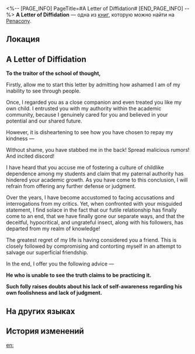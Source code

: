 <%-- [PAGE_INFO]
PageTitle=#A Letter of Diffidation#
[END_PAGE_INFO] --%>
{{Дополнить}}
{{Книга Инфобокс
|id           = 337
|partIds      = 190614
|Название     = 
|Изображение  = Предмет Журнал Пенакония.png
|Мир          = Penacony
|Томов        = 1
|Автор        = <!--нужно добавить-->
|Описание     = A letter to end the friendship from a former friend, announcing the complete termination of their relationship.
|Том1         = {{tx}}
|Источник1    = {{tx|Отсутствует источник}}
|Персонажи    = 
|Фракции      = 
}}
'''A Letter of Diffidation''' — одна из [[Книги|книг]], которую можно найти на [[Penacony]].

==Локация==
{{Отметка карты|<!--название карты-->|<!--id отметки-->}}

==A Letter of Diffidation==
'''To the traitor of the school of thought,'''

Firstly, allow me to start this letter by admitting how ashamed I am of my inability to see through people.

Once, I regarded you as a close companion and even treated you like my own child. I entrusted you with my authority within the academic community, because I genuinely cared for you and believed in your potential and our shared future.

However, it is disheartening to see how you have chosen to repay my kindness &mdash;

Without shame, you have stabbed me in the back! Spread malicious rumors! And incited discord!

I have heard that you accuse me of fostering a culture of childlike dependence among my students and claim that my paternal authority has hindered your academic growth. As you have come to this conclusion, I will refrain from offering any further defense or judgment.

Over the years, I have become accustomed to facing accusations and interrogations from my critics. Yet, when confronted with your misguided statement, I find solace in the fact that our futile relationship has finally come to an end, that we have finally gone our separate ways, and that the deceitful, hypocritical, and ungrateful insect, along with his followers, has departed from my realm of knowledge!

The greatest regret of my life is having considered you a friend. This is closely followed by compromising and contorting myself in an attempt to salvage our superficial friendship.

In the end, I offer you the following advice &mdash;

'''He who is unable to see the truth claims to be practicing it.'''

'''Such folly raises doubts about his lack of self-awareness regarding his own foolishness and lack of judgment.'''

==На других языках==
{{На других языках
|en   = A Letter of Diffidation
|zhs  = 一封绝交信
|zht  = 一封絕交信
|ja   = 絶交の手紙
|ko   = 절교장
|es   = Carta de difamación
|fr   = Lettre de rupture
|ru   = Письмо о разрыве отношений
|th   = จดหมายตัดความสัมพันธ์
|vi   = Một Lá Thư Tuyệt Giao
|de   = Ein Distanzierungsschreiben
|id   = Sepucuk Surat Pemutusan Persahabatan
|pt   = Carta de Ruptura
}}

==История изменений==
{{История изменений|3.5}}

[[en:]]